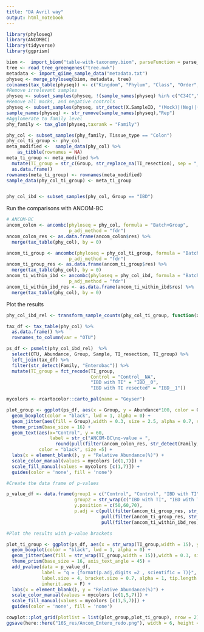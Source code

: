 ```yaml
---
title: "DA Avril way"
output: html_notebook
---
```


```r
library(phyloseq)
library(ANCOMBC)
library(tidyverse)
library(ggprism)
```

```r
biom <-  import_biom("table-with-taxonomy.biom", parseFunction = parse_taxonomy_default)
tree <- read_tree_greengenes("tree.nwk")
metadata <- import_qiime_sample_data("metadata.txt")
physeq <- merge_phyloseq(biom, metadata, tree)
colnames(tax_table(physeq)) <- c("Kingdom", "Phylum", "Class", "Order", "Family", "Genus", "Species")
#Remove irrelevant samples
physeq <- subset_samples(physeq, !(sample_names(physeq) %in% c("C34C","I01I","I60I","I12I", "I44I")))
#Remove all mocks, and negative controls
physeq <- subset_samples(physeq, str_detect(X.SampleID, "(Mock)|(Neg)|(TC7)|(H2O)", negate = T))
sample_names(physeq) <- str_remove(sample_names(physeq),"Rep")
#Agglomerate to family level
phy_family <- tax_glom(physeq,taxrank = "Family")
```

```r
phy_col <- subset_samples(phy_family, Tissue_type == "Colon")
phy_col_ti_group <- phy_col
meta_modified <-  sample_data(phy_col) %>% 
    as_tibble(rownames = NA) 
meta_ti_group <- meta_modified %>% 
  mutate(TI_group = str_c(Group, str_replace_na(TI_resection), sep = "__")) %>% 
  as.data.frame()
rownames(meta_ti_group) <- rownames(meta_modified)
sample_data(phy_col_ti_group) <- meta_ti_group 


phy_col_ibd <- subset_samples(phy_col, Group == "IBD")

```

Run the comparisons with ANCOM-BC

```r
# ANCOM-BC
ancom_colon <- ancombc(phyloseq = phy_col, formula = "Batch+Group",
                       p_adj_method = "fdr")
ancom_colon_res <- as.data.frame(ancom_colon$res) %>% 
  merge(tax_table(phy_col), by = 0)

ancom_ti_group <- ancombc(phyloseq = phy_col_ti_group, formula = "Batch+TI_group",
                       p_adj_method = "fdr")
ancom_ti_group_res <- as.data.frame(ancom_ti_group$res) %>% 
  merge(tax_table(phy_col), by = 0)
ancom_ti_within_ibd <- ancombc(phyloseq = phy_col_ibd, formula = "Batch+TI_resection",
                       p_adj_method = "fdr")
ancom_ti_within_ibd_res <- as.data.frame(ancom_ti_within_ibd$res) %>% 
  merge(tax_table(phy_col), by = 0)
```

Plot the results

```r
phy_col_ibd_rel <- transform_sample_counts(phy_col_ti_group, function(x) x/sum(x))

tax_df <- tax_table(phy_col) %>% 
  as.data.frame() %>% 
  rownames_to_column(var = "OTU")

ps_df <- psmelt(phy_col_ibd_rel)  %>% 
  select(OTU, Abundance, Group, Sample, TI_resection, TI_group) %>% 
  left_join(tax_df) %>% 
  filter(str_detect(Family, "Enterobac")) %>% 
  mutate(TI_group = fct_recode(TI_group,
                               Control = "Control__NA",
                               "IBD with TI" = "IBD__0",
                               "IBD with TI resected" = "IBD__1"))

mycolors <- rcartocolor::carto_pal(name = "Geyser")

plot_group <- ggplot(ps_df, aes(x = Group, y = Abundance*100, color = Group)) +
  geom_boxplot(color = "black", lwd = 1, alpha = 0) +
  geom_jitter(aes(fill = Group),width = 0.3, size = 2.5, alpha = 0.7, shape = 21) +
  theme_prism(base_size = 16) + 
  geom_text(aes(x="Control", y = 60, 
                label = str_c("ANCOM-BC\nq-value = ",
                  round(pull(filter(ancom_colon_res, str_detect(Family, "Enterobac")), q_val.GroupIBD),2))),
            color = "black", size =5) +
  labs(x = element_blank(), y = "Relative Abundance(%)") +
  scale_color_manual(values = mycolors [c(1,7)]) +
  scale_fill_manual(values = mycolors [c(1,7)]) +
  guides(color = 'none', fill = 'none')

#Create the data frame of p-values

p_value_df <- data.frame(group1 = c("Control", "Control", "IBD with TI"),
                         group2 = str_wrap(c("IBD with TI", "IBD with TI resected", "IBD with TI resected"),width = 15),
                         y.position = c(50,60,70),
                         p.adj = c(pull(filter(ancom_ti_group_res, str_detect(Family, "Enterobac")), q_val.TI_groupIBD__0),
                                   pull(filter(ancom_ti_group_res, str_detect(Family, "Enterobac")), q_val.TI_groupIBD__1),
                                   pull(filter(ancom_ti_within_ibd_res, str_detect(Family, "Enterobac")), q_val.TI_resection)))

#Plot the results with p-value brackets

plot_ti_group <- ggplot(ps_df, aes(x = str_wrap(TI_group,width = 15), y = Abundance*100, color = str_wrap(TI_group,width = 15))) +
  geom_boxplot(color = "black", lwd = 1, alpha = 0) +
  geom_jitter(aes(fill = str_wrap(TI_group,width = 15)),width = 0.3, size = 2.5, alpha = 0.7, shape = 21) +
  theme_prism(base_size = 16, axis_text_angle = 45) + 
  add_pvalue(data = p_value_df,
             label = "q = {format(p.adj,digits =2 , scientific = T)}", color = "black",
             label.size = 4, bracket.size = 0.7, alpha = 1, tip.length = 0,
             inherit.aes = F) +
  labs(x = element_blank(), y = "Relative Abundance(%)") +
  scale_color_manual(values = mycolors [c(1,5,7)]) +
  scale_fill_manual(values = mycolors [c(1,5,7)]) +
  guides(color = 'none', fill = 'none')
```

```r
cowplot::plot_grid(plotlist = list(plot_group,plot_ti_group), nrow = 2)
ggsave(here::here("16S_res/Ancom_Entero_redo.png"), width = 6, height = 8, dpi = 720)
```





